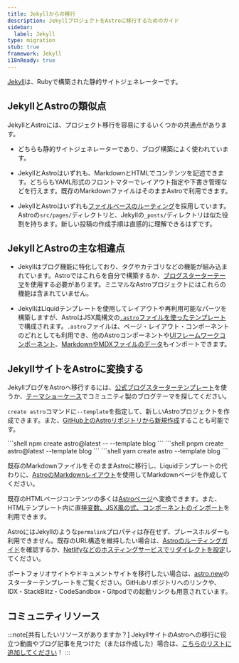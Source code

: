 ```yaml
---
title: Jekyllからの移行
description: JekyllプロジェクトをAstroに移行するためのガイド
sidebar:
  label: Jekyll
type: migration
stub: true
framework: Jekyll
i18nReady: true
---
```



[Jekyll](https://jekyllrb.com)は、Rubyで構築された静的サイトジェネレーターです。

## JekyllとAstroの類似点

JekyllとAstroには、プロジェクト移行を容易にするいくつかの共通点があります。

- どちらも静的サイトジェネレーターであり、ブログ構築によく使われています。

- JekyllとAstroはいずれも、MarkdownとHTMLでコンテンツを記述できます。どちらもYAML形式のフロントマターでレイアウト指定や下書き管理などを行えます。既存のMarkdownファイルはそのままAstroで利用できます。

- JekyllとAstroはいずれも[ファイルベースのルーティング](/ja/guides/routing/)を採用しています。Astroの`src/pages/`ディレクトリと、Jekyllの`_posts/`ディレクトリは似た役割を持ちます。新しい投稿の作成手順は直感的に理解できるはずです。

## JekyllとAstroの主な相違点

- Jekyllはブログ機能に特化しており、タグやカテゴリなどの機能が組み込まれています。Astroではこれらを自分で構築するか、[ブログスターターテーマ](https://astro.build/themes?search=&categories%5B%5D=blog)を使用する必要があります。ミニマルなAstroプロジェクトにはこれらの機能は含まれていません。

- JekyllはLiquidテンプレートを使用してレイアウトや再利用可能なパーツを構築しますが、AstroはJSX風構文の[`.astro`ファイルを使ったテンプレート](/ja/basics/astro-components/)で構成されます。`.astro`ファイルは、ページ・レイアウト・コンポーネントのどれとしても利用でき、他のAstroコンポーネントや[UIフレームワークコンポーネント](/ja/guides/framework-components/)、[MarkdownやMDXファイルのデータ](/ja/guides/imports/)もインポートできます。

## JekyllサイトをAstroに変換する

JekyllブログをAstroへ移行するには、[公式ブログスターターテンプレート](https://astro.build/themes?search=&categories%5B%5D=blog)を使うか、[テーマショーケース](https://astro.build/themes/)でコミュニティ製のブログテーマを探してください。

`create astro`コマンドに`--template`を指定して、新しいAstroプロジェクトを作成できます。また、[GitHub上のAstroリポジトリから新規作成](/ja/install-and-setup/)することも可能です。

<PackageManagerTabs>
  <Fragment slot="npm">
  ```shell
  npm create astro@latest -- --template blog
  ```
  </Fragment>
  <Fragment slot="pnpm">
  ```shell
  pnpm create astro@latest --template blog
  ```
  </Fragment>
  <Fragment slot="yarn">
  ```shell
  yarn create astro --template blog
  ```
  </Fragment>
</PackageManagerTabs>

既存のMarkdownファイルをそのままAstroに移行し、Liquidテンプレートの代わりに、[AstroのMarkdownレイアウト](/ja/basics/layouts/#markdownレイアウト)を使用してMarkdownページを作成してください。

既存のHTMLページコンテンツの多くは[Astroページ](/ja/basics/astro-pages/)へ変換できます。また、HTMLテンプレート内に直接[変数、JSX風の式、コンポーネントのインポート](/ja/reference/astro-syntax/#jsxライクな式)を利用できます。

AstroにはJekyllのような`permalink`プロパティは存在せず、プレースホルダーも利用できません。既存のURL構造を維持したい場合は、[Astroのルーティングガイド](/ja/guides/routing/)を確認するか、[Netlifyなどのホスティングサービスでリダイレクトを設定](https://docs.netlify.com/routing/redirects/)してください。

ポートフォリオサイトやドキュメントサイトを移行したい場合は、[astro.new](https://astro.new)のスターターテンプレートをご覧ください。GitHubリポジトリへのリンクや、IDX・StackBlitz・CodeSandbox・Gitpodでの起動リンクも用意されています。

## コミュニティリソース

<CardGrid>

  <LinkCard title="From Jekyll to Astro" href="https://jackcarey.co.uk/posts/astro-rewrite/" />
  <LinkCard title="Goodbye Jekyll, Hello Astro" href="https://kiranrao.in/blog/bye-jekyll-hello-astro/" />
  <LinkCard title="Back to the Future: Our Tech Blog's Transition from Jekyll to Astro" href="https://alasco.tech/2023/09/06/migrating-to-astro" />

</CardGrid>

:::note[共有したいリソースがありますか？]
JekyllサイトのAstroへの移行に役立つ動画やブログ記事を見つけた（または作成した）場合は、[こちらのリストに追加してください](https://github.com/withastro/docs/edit/main/src/content/docs/en/guides/migrate-to-astro/from-jekyll.mdx)！
:::
